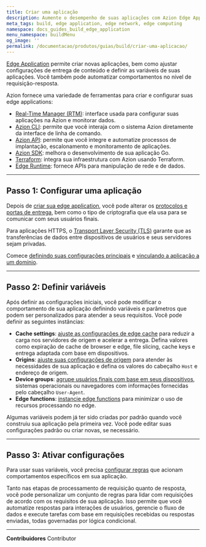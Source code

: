 ```yaml
---
title: Criar uma aplicação
description: Aumente o desempenho de suas aplicações com Azion Edge Application.
meta_tags: build, edge application, edge network, edge computing
namespace: docs_guides_build_edge_application
menu_namespace: buildMenu
og_image: ''
permalink: /documentacao/produtos/guias/build/criar-uma-aplicacao/
---
```


[Edge Application](/pt-br/documentacao/produtos/edge-application/) permite criar novas aplicações, bem como ajustar configurações de entrega de conteúdo e definir as variáveis de suas aplicações. Você também pode automatizar comportamentos no nível de requisição-resposta.

Azion fornece uma variedade de ferramentas para criar e configurar suas edge applications:

- [Real-Time Manager (RTM)](https://console.azion.com): interface usada para configurar suas aplicações na Azion e monitorar dados.
- [Azion CLI](/pt-br/documentacao/produtos/build/desenvolvimento-azion/cli/): permite que você interaja com o sistema Azion diretamente da interface de linha de comando.
- [Azion API](https://api.azion.com): permite que você integre e automatize processos de implantação, escalonamento e monitoramento de aplicações.
- [Azion SDK](/pt-br/documentacao/produtos/build/desenvolvimento-azion/sdk/go/): melhora o desenvolvimento de sua aplicação Go.
- [Terraform](/pt-br/documentacao/produtos/build/desenvolvimento-azion/terraform-provider/): integra sua infraestrutura com Azion usando Terraform.
- [Edge Runtime](/pt-br/documentacao/produtos/build/desenvolvimento-azion/runtime/): fornece APIs para manipulação de rede e de dados.

---

## Passo 1: Configurar uma aplicação

Depois de [criar sua edge application](/pt-br/documentacao/produtos/comecar-com-um-template/), você pode alterar os [protocolos e portas de entrega](/pt-br/documentacao/produtos/edge-application/main-settings/), bem como o tipo de criptografia que ela usa para se comunicar com seus usuários finais.

Para aplicações HTTPS, o [Transport Layer Security (TLS)](/pt-br/documentacao/produtos/guias/criar-certificado-digital/) garante que as transferências de dados entre dispositivos de usuários e seus servidores sejam privadas.

Comece [definindo suas configurações principais](/pt-br/documentacao/produtos/guias/build/definir-configuracoes-principais/) e [vinculando a aplicação a um domínio](/pt-br/documentacao/produtos/guias/configurar-dominio/).

---

## Passo 2: Definir variáveis

Após definir as configurações iniciais, você pode modificar o comportamento de sua aplicação definindo variáveis e parâmetros que podem ser personalizados para atender a seus requisitos. Você pode definir as seguintes instâncias:

- **Cache settings**: [ajuste as configurações de edge cache](/pt-br/documentacao/produtos/guias/build/ajustar-cache-settings/) para reduzir a carga nos servidores de origem e acelerar a entrega. Defina valores como expiração de cache de browser e edge, file slicing, cache keys e entrega adaptada com base em dispositivos.
- **Origins**: [ajuste suas configurações de origem](/pt-br/documentacao/produtos/guias/build/definir-origens/) para atender às necessidades de sua aplicação e defina os valores do cabeçalho `Host` e endereço de origem.
- **Device groups**: [agrupe usuários finais com base em seus dispositivos](/pt-br/documentacao/produtos/guias/build/criar-device-groups/), sistemas operacionais ou navegadores com informações fornecidas pelo cabeçalho `User-Agent`.
- **Edge functions**: [instancie edge functions](/pt-br/documentacao/produtos/guias/build/instanciar-edge-functions/) para minimizar o uso de recursos processando no edge.

Algumas variáveis podem já ter sido criadas por padrão quando você construiu sua aplicação pela primeira vez. Você pode editar suas configurações padrão ou criar novas, se necessário.

---

## Passo 3: Ativar configurações

Para usar suas variáveis, você precisa [configurar regras](/pt-br/documentacao/produtos/guias/build/trabalhar-com-rules-engine/) que acionam comportamentos específicos em sua aplicação.

Tanto nas etapas de processamento de requisição quanto de resposta, você pode personalizar um conjunto de regras para lidar com requisições de acordo com os requisitos de sua aplicação. Isso permite que você automatize respostas para interações de usuários, gerencie o fluxo de dados e execute tarefas com base em requisições recebidas ou respostas enviadas, todas governadas por lógica condicional.



---


**Contribuidores** <ContributorList>Contributor</ContributorList>
